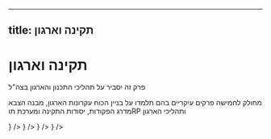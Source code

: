 ***

## title: תקינה וארגון


# תקינה וארגון

פרק זה יסביר על תהליכי התכנון והארגון בצה"ל

מחולק לחמישה פרקים עיקריים בהם תלמדו על בניין הכוח עקרונות הארגון, מבנה הצבא מדרג הפקודות, יסודות התקינה ומערכת תוRP ותהליכי הארגון

<Cards>
<Card style={{fontSize: '18px'}} title="בניין הכוח ועקרונות הארגון" href="/tkina/building" icon={<img src={building.src} width="28" height="28" />} />
<Card style={{fontSize: '18px'}} title='מבנה הצבא ומדרג הפקודות' href="/tkina/orderstructure" icon={<img src={rule.src} width="28" height="28" />} />
<Card style={{fontSize: '18px'}} title='יסודות התקינה ומערכת תוRP' href="/tkina/tkinatoarp" icon={<img src={toarp.src} width="28" height="28" />} />
<Card style={{fontSize: '18px'}} title='תהליכי הארגון' href="/tkina/organization" icon={<img src={process.src} width="28" height="28" />} />
</Cards>